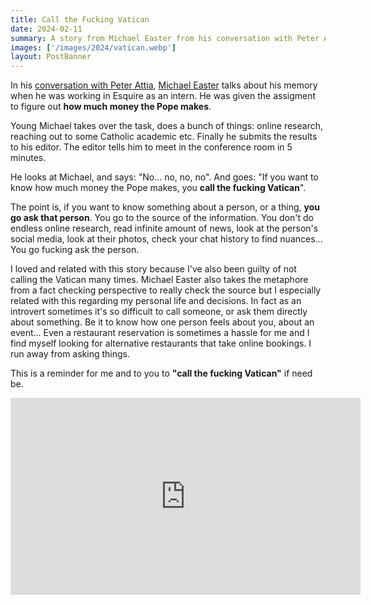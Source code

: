 ```yaml
---
title: Call the Fucking Vatican
date: 2024-02-11
summary: A story from Michael Easter from his conversation with Peter Attia.
images: ['/images/2024/vatican.webp']
layout: PostBanner
---
```


In his [conversation with Peter Attia](https://www.youtube.com/watch?v=gN2mySEkXbg), [Michael Easter](https://twitter.com/Michael_Easter) talks about his memory when he was working in Esquire as an intern. He was given the assigment to figure out **how much money the Pope makes**.

Young Michael takes over the task, does a bunch of things: online research, reaching out to some Catholic academic etc. Finally he submits the results to his editor. The editor tells him to meet in the conference room in 5 minutes.

He looks at Michael, and says: "No... no, no, no". And goes: "If you want to know how much money the Pope makes, you **call the fucking Vatican**".

The point is, if you want to know something about a person, or a thing, **you go ask that person**. You go to the source of the information. You don't do endless online research, read infinite amount of news, look at the person's social media, look at their photos, check your chat history to find nuances... You go fucking ask the person.

I loved and related with this story because I've also been guilty of not calling the Vatican many times. Michael Easter also takes the metaphore from a fact checking perspective to really check the source but I especially related with this regarding my personal life and decisions. In fact as an introvert sometimes it's so difficult to call someone, or ask them directly about something. Be it to know how one person feels about you, about an event... Even a restaurant reservation is sometimes a hassle for me and I find myself looking for alternative restaurants that take online bookings. I run away from asking things.

This is a reminder for me and to you to **"call the fucking Vatican"** if need be.

<iframe
  width="560"
  height="315"
  src="https://www.youtube.com/embed/gN2mySEkXbg?si=fTUOLiVEQI8FnBzW&amp;start=5963"
  title="YouTube video player"
  frameborder="0"
  allow="accelerometer; autoplay; clipboard-write; encrypted-media; gyroscope; picture-in-picture; web-share"
  allowFullScreen
></iframe>
